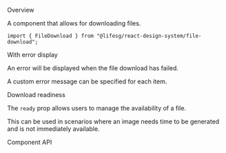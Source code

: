 
<Meta of={FileDownloadStories} />

<Title>FileDownload</Title>

<Secondary>Overview</Secondary>

A component that allows for downloading files.

```tsx
import { FileDownload } from "@lifesg/react-design-system/file-download";
```

<Canvas of={FileDownloadStories.Default} />

<Heading3>With error display</Heading3>

An error will be displayed when the file download has failed.

<Canvas of={FileDownloadStories.ErrorDisplay} />

A custom error message can be specified for each item.

<Canvas of={FileDownloadStories.WithCustomError} />

<Heading3>Download readiness</Heading3>

The `ready` prop allows users to manage the availability of a file.

This can be used in scenarios where an image needs time to be generated and is not immediately available.

<Canvas of={FileDownloadStories.DownloadReadiness} />

<Secondary>Component API</Secondary>

<PropsTable />
